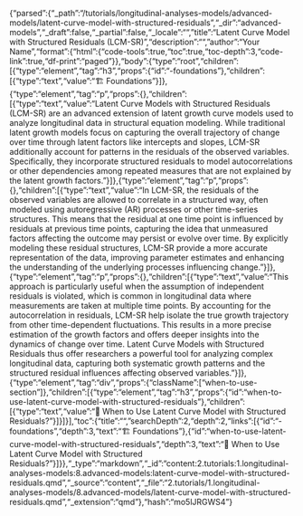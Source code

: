 {"parsed":{"_path":"/tutorials/longitudinal-analyses-models/advanced-models/latent-curve-model-with-structured-residuals","_dir":"advanced-models","_draft":false,"_partial":false,"_locale":"","title":"Latent Curve Model with Structured Residuals (LCM-SR)","description":"","author":"Your Name","format":{"html":{"code-tools":true,"toc":true,"toc-depth":3,"code-link":true,"df-print":"paged"}},"body":{"type":"root","children":[{"type":"element","tag":"h3","props":{"id":"️-foundations"},"children":[{"type":"text","value":"🏗️ Foundations"}]},{"type":"element","tag":"p","props":{},"children":[{"type":"text","value":"Latent Curve Models with Structured Residuals (LCM-SR) are an advanced extension of latent growth curve models used to analyze longitudinal data in structural equation modeling. While traditional latent growth models focus on capturing the overall trajectory of change over time through latent factors like intercepts and slopes, LCM-SR additionally account for patterns in the residuals of the observed variables. Specifically, they incorporate structured residuals to model autocorrelations or other dependencies among repeated measures that are not explained by the latent growth factors."}]},{"type":"element","tag":"p","props":{},"children":[{"type":"text","value":"In LCM-SR, the residuals of the observed variables are allowed to correlate in a structured way, often modeled using autoregressive (AR) processes or other time-series structures. This means that the residual at one time point is influenced by residuals at previous time points, capturing the idea that unmeasured factors affecting the outcome may persist or evolve over time. By explicitly modeling these residual structures, LCM-SR provide a more accurate representation of the data, improving parameter estimates and enhancing the understanding of the underlying processes influencing change."}]},{"type":"element","tag":"p","props":{},"children":[{"type":"text","value":"This approach is particularly useful when the assumption of independent residuals is violated, which is common in longitudinal data where measurements are taken at multiple time points. By accounting for the autocorrelation in residuals, LCM-SR help isolate the true growth trajectory from other time-dependent fluctuations. This results in a more precise estimation of the growth factors and offers deeper insights into the dynamics of change over time. Latent Curve Models with Structured Residuals thus offer researchers a powerful tool for analyzing complex longitudinal data, capturing both systematic growth patterns and the structured residual influences affecting observed variables."}]},{"type":"element","tag":"div","props":{"className":["when-to-use-section"]},"children":[{"type":"element","tag":"h3","props":{"id":"when-to-use-latent-curve-model-with-structured-residuals"},"children":[{"type":"text","value":"🤔 When to Use Latent Curve Model with Structured Residuals?"}]}]}],"toc":{"title":"","searchDepth":2,"depth":2,"links":[{"id":"️-foundations","depth":3,"text":"🏗️ Foundations"},{"id":"when-to-use-latent-curve-model-with-structured-residuals","depth":3,"text":"🤔 When to Use Latent Curve Model with Structured Residuals?"}]}},"_type":"markdown","_id":"content:2.tutorials:1.longitudinal-analyses-models:8.advanced-models:latent-curve-model-with-structured-residuals.qmd","_source":"content","_file":"2.tutorials/1.longitudinal-analyses-models/8.advanced-models/latent-curve-model-with-structured-residuals.qmd","_extension":"qmd"},"hash":"mo5lJRGWS4"}